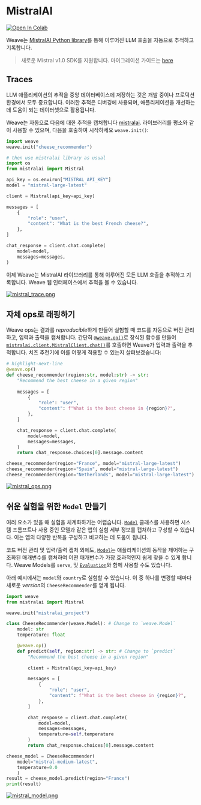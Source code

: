 # MistralAI

<a target="_blank" href="https://colab.research.google.com/github/wandb/examples/blob/master/weave/docs/quickstart_mistral.ipynb">
  <img src="https://colab.research.google.com/assets/colab-badge.svg" alt="Open In Colab" />
</a>

Weave는 [MistralAI Python library](https://github.com/mistralai/client-python)를 통해 이루어진 LLM 호출을 자동으로 추적하고 기록합니다.

> 새로운 Mistral v1.0 SDK를 지원합니다. 마이그레이션 가이드는 [here](https://github.com/mistralai/client-python/blob/main/MIGRATION.mdx)

## Traces

LLM 애플리케이션의 추적을 중앙 데이터베이스에 저장하는 것은 개발 중이나 프로덕션 환경에서 모두 중요합니다. 이러한 추적은 디버깅에 사용되며, 애플리케이션을 개선하는 데 도움이 되는 데이터셋으로 활용됩니다.

Weave는 자동으로 다음에 대한 추적을 캡처합니다 [mistralai](https://github.com/mistralai/client-python). 라이브러리를 평소와 같이 사용할 수 있으며, 다음을 호출하여 시작하세요 `weave.init()`:

```python
import weave
weave.init("cheese_recommender")

# then use mistralai library as usual
import os
from mistralai import Mistral

api_key = os.environ["MISTRAL_API_KEY"]
model = "mistral-large-latest"

client = Mistral(api_key=api_key)

messages = [
    {
        "role": "user",
        "content": "What is the best French cheese?",
    },
]

chat_response = client.chat.complete(
    model=model,
    messages=messages,
)
```

이제 Weave는 MistralAI 라이브러리를 통해 이루어진 모든 LLM 호출을 추적하고 기록합니다. Weave 웹 인터페이스에서 추적을 볼 수 있습니다.

[![mistral\_trace.png](imgs/mistral_trace.png)](https://wandb.ai/capecape/mistralai_project/weave/calls)

## 자체 ops로 래핑하기

Weave ops는 결과를 *reproducible*하게 만들어 실험할 때 코드를 자동으로 버전 관리하고, 입력과 출력을 캡처합니다. 간단히 [`@weave.op()`](/ko/guides/tracking/ops)로 장식된 함수를 만들어 [`mistralai.client.MistralClient.chat()`](https://docs.mistral.ai/capabilities/completion/)를 호출하면 Weave가 입력과 출력을 추적합니다. 치즈 추천기에 이를 어떻게 적용할 수 있는지 살펴보겠습니다:

```python
# highlight-next-line
@weave.op()
def cheese_recommender(region:str, model:str) -> str:
    "Recommend the best cheese in a given region"
    
    messages = [
        {
            "role": "user",
            "content": f"What is the best cheese in {region}?",
        },
    ]

    chat_response = client.chat.complete(
        model=model,
        messages=messages,
    )
    return chat_response.choices[0].message.content

cheese_recommender(region="France", model="mistral-large-latest")
cheese_recommender(region="Spain", model="mistral-large-latest")
cheese_recommender(region="Netherlands", model="mistral-large-latest")
```

[![mistral\_ops.png](imgs/mistral_ops.png)](https://wandb.ai/capecape/mistralai_project/weave/calls)

## 쉬운 실험을 위한 `Model` 만들기

여러 요소가 있을 때 실험을 체계화하기는 어렵습니다. [`Model`](/ko/guides/core-types/models) 클래스를 사용하면 시스템 프롬프트나 사용 중인 모델과 같은 앱의 실험 세부 정보를 캡처하고 구성할 수 있습니다. 이는 앱의 다양한 반복을 구성하고 비교하는 데 도움이 됩니다.

코드 버전 관리 및 입력/출력 캡처 외에도, [`Model`](/ko/guides/core-types/models)는 애플리케이션의 동작을 제어하는 구조화된 매개변수를 캡처하여 어떤 매개변수가 가장 효과적인지 쉽게 찾을 수 있게 합니다. Weave Models를 `serve`, 및 [`Evaluation`](/ko/guides/core-types/evaluations)와 함께 사용할 수도 있습니다.

아래 예시에서는 `model`와 `country`로 실험할 수 있습니다. 이 중 하나를 변경할 때마다 새로운 *version*의 `CheeseRecommender`를 얻게 됩니다.

```python
import weave
from mistralai import Mistral

weave.init("mistralai_project")

class CheeseRecommender(weave.Model): # Change to `weave.Model`
    model: str
    temperature: float

    @weave.op()
    def predict(self, region:str) -> str: # Change to `predict`
        "Recommend the best cheese in a given region"
        
        client = Mistral(api_key=api_key)

        messages = [
            {
                "role": "user",
                "content": f"What is the best cheese in {region}?",
            },
        ]

        chat_response = client.chat.complete(
            model=model,
            messages=messages,
            temperature=self.temperature
        )
        return chat_response.choices[0].message.content

cheese_model = CheeseRecommender(
    model="mistral-medium-latest",
    temperature=0.0
    )
result = cheese_model.predict(region="France")
print(result)
```

[![mistral\_model.png](imgs/mistral_model.png)](https://wandb.ai/capecape/mistralai_project/weave/models)
